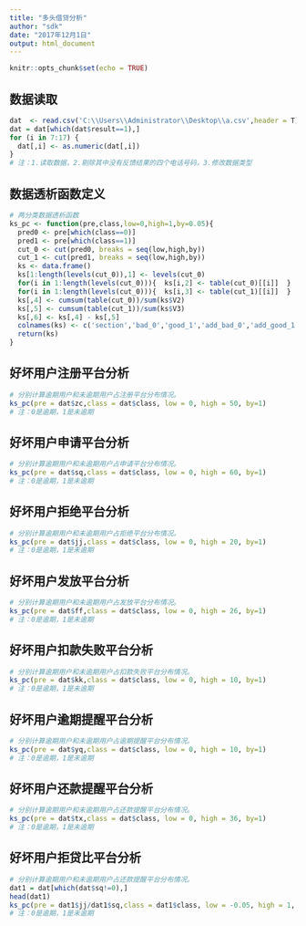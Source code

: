 ```yaml
---
title: "多头借贷分析"
author: "sdk"
date: "2017年12月1日"
output: html_document
---
```


```r
knitr::opts_chunk$set(echo = TRUE)
```

## 数据读取

```r
dat  <- read.csv('C:\\Users\\Administrator\\Desktop\\a.csv',header = T)
dat = dat[which(dat$result==1),]  
for (i in 7:17) {
  dat[,i] <- as.numeric(dat[,i])
}
# 注：1.读取数据，2.剔除其中没有反馈结果的四个电话号码，3.修改数据类型
```

## 数据透析函数定义

```r
# 两分类数据透析函数
ks_pc <- function(pre,class,low=0,high=1,by=0.05){
  pred0 <- pre[which(class==0)]
  pred1 <- pre[which(class==1)]
  cut_0 <- cut(pred0, breaks = seq(low,high,by))
  cut_1 <- cut(pred1, breaks = seq(low,high,by))
  ks <- data.frame()
  ks[1:length(levels(cut_0)),1] <- levels(cut_0)
  for(i in 1:length(levels(cut_0))){  ks[i,2] <- table(cut_0)[[i]]  }
  for(i in 1:length(levels(cut_0))){  ks[i,3] <- table(cut_1)[[i]]  }
  ks[,4] <- cumsum(table(cut_0))/sum(ks$V2)
  ks[,5] <- cumsum(table(cut_1))/sum(ks$V3)
  ks[,6] <- ks[,4] - ks[,5]
  colnames(ks) <- c('section','bad_0','good_1','add_bad_0','add_good_1','ks_value')
  return(ks)
}
```

## 好坏用户注册平台分析

```r
# 分别计算逾期用户和未逾期用户占注册平台分布情况。
ks_pc(pre = dat$zc,class = dat$class, low = 0, high = 50, by=1)
# 注：0是逾期，1是未逾期
```

## 好坏用户申请平台分析

```r
# 分别计算逾期用户和未逾期用户占申请平台分布情况。
ks_pc(pre = dat$sq,class = dat$class, low = 0, high = 60, by=1)
# 注：0是逾期，1是未逾期
```

## 好坏用户拒绝平台分析

```r
# 分别计算逾期用户和未逾期用户占拒绝平台分布情况。
ks_pc(pre = dat$jj,class = dat$class, low = 0, high = 20, by=1)
# 注：0是逾期，1是未逾期
```

## 好坏用户发放平台分析

```r
# 分别计算逾期用户和未逾期用户占发放平台分布情况。
ks_pc(pre = dat$ff,class = dat$class, low = 0, high = 26, by=1)
# 注：0是逾期，1是未逾期
```

## 好坏用户扣款失败平台分析

```r
# 分别计算逾期用户和未逾期用户占扣款失败平台分布情况。
ks_pc(pre = dat$kk,class = dat$class, low = 0, high = 10, by=1)
# 注：0是逾期，1是未逾期
```

## 好坏用户逾期提醒平台分析

```r
# 分别计算逾期用户和未逾期用户占逾期提醒平台分布情况。
ks_pc(pre = dat$yq,class = dat$class, low = 0, high = 10, by=1)
# 注：0是逾期，1是未逾期
```

## 好坏用户还款提醒平台分析

```r
# 分别计算逾期用户和未逾期用户占还款提醒平台分布情况。
ks_pc(pre = dat$tx,class = dat$class, low = 0, high = 36, by=1)
# 注：0是逾期，1是未逾期
```

## 好坏用户拒贷比平台分析

```r
# 分别计算逾期用户和未逾期用户占还款提醒平台分布情况。
dat1 = dat[which(dat$sq!=0),]
head(dat1)
ks_pc(pre = dat1$jj/dat1$sq,class = dat1$class, low = -0.05, high = 1, by=0.05)
# 注：0是逾期，1是未逾期
```